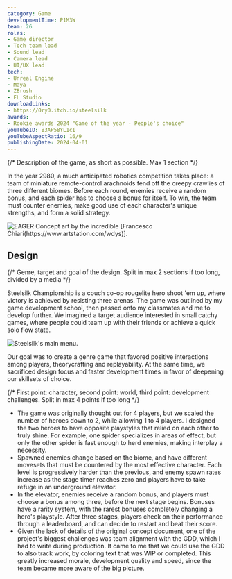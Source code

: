 ```yaml
---
category: Game
developmentTime: P1M3W
team: 26
roles:
- Game director
- Tech team lead
- Sound lead
- Camera lead
- UI/UX lead
tech:
- Unreal Engine
- Maya
- ZBrush
- FL Studio
downloadLinks:
- https://0ry0.itch.io/steelsilk
awards:
- Rookie awards 2024 "Game of the year - People's choice"
youTubeID: B3AP58YL1cI
youTubeAspectRatio: 16/9
publishingDate: 2024-04-01
---
```


{/* Description of the game, as short as possible. Max 1 section */}

In the year 2980, a much anticipated robotics competition takes place: a team of miniature remote-control arachnoids fend off the creepy crawlies of three different biomes. Before each round, enemies receive a random bonus, and each spider has to choose a bonus for itself. To win, the team must counter enemies, make good use of each character's unique strengths, and form a solid strategy.

![EAGER Concept art by the incredible [Francesco Chiari(https://www.artstation.com/wdys)].](./steelsilk-championship-art.jpg)

## Design

{/* Genre, target and goal of the design. Split in max 2 sections if too long, divided by a media */}

Steelsilk Championship is a couch co-op rougelite hero shoot 'em up, where victory is achieved by resisting three arenas. The game was outlined by my game development school, then passed onto my classmates and me to develop further. We imagined a target audience interested in small catchy games, where people could team up with their friends or achieve a quick solo flow state.

![Steelsilk's main menu.](./steelsilk-championship-ui.png)

Our goal was to create a genre game that favored positive interactions among players, theorycrafting and replayability. At the same time, we sacrificed design focus and faster development times in favor of deepening our skillsets of choice.



{/* First point: character, second point: world, third point: development challenges. Split in max 4 points if too long */}

* The game was originally thought out for 4 players, but we scaled the number of heroes down to 2, while allowing 1 to 4 players. I designed the two heroes to have opposite playstyles that relied on each other to truly shine. For example, one spider specializes in areas of effect, but only the other spider is fast enough to herd enemies, making interplay a necessity.
* Spawned enemies change based on the biome, and have different movesets that must be countered by the most effective character. Each level is progressively harder than the previous, and enemy spawn rates increase as the stage timer reaches zero and players have to take refuge in an underground elevator.
* In the elevator, enemies receive a random bonus, and players must choose a bonus among three, before the next stage begins. Bonuses have a rarity system, with the rarest bonuses completely changing a hero's playstyle. After three stages, players check on their performance through a leaderboard, and can decide to restart and beat their score.
* Given the lack of details of the original concept document, one of the project's biggest challenges was team alignment with the GDD, which I had to write during production. It came to me that we could use the GDD to also track work, by coloring text that was WIP or completed. This greatly increased morale, development quality and speed, since the team became more aware of the big picture.